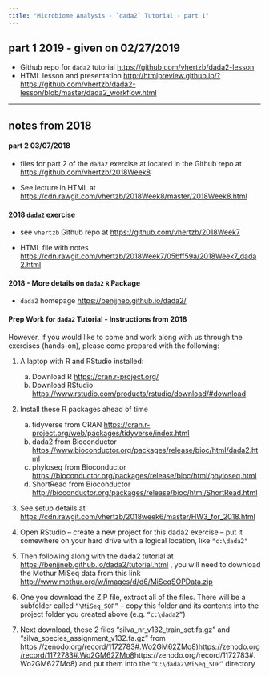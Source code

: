 ```yaml
---
title: "Microbiome Analysis - `dada2` Tutorial - part 1"
---
```


## part 1 2019 - given on 02/27/2019

* Github repo for `dada2` tutorial [https://github.com/vhertzb/dada2-lesson](https://github.com/vhertzb/dada2-lesson)
* HTML lesson and presentation [http://htmlpreview.github.io/?https://github.com/vhertzb/dada2-lesson/blob/master/dada2_workflow.html](http://htmlpreview.github.io/?https://github.com/vhertzb/dada2-lesson/blob/master/dada2_workflow.html)

--- 

## notes from 2018

#### part 2 03/07/2018

* files for part 2 of the `dada2` exercise at located in the Github repo at [https://github.com/vhertzb/2018Week8](https://github.com/vhertzb/2018Week8)

* See lecture in HTML at [https://cdn.rawgit.com/vhertzb/2018Week8/master/2018Week8.html](https://cdn.rawgit.com/vhertzb/2018Week8/master/2018Week8.html)

#### 2018 `dada2` exercise

* see `vhertzb` Github repo at [https://github.com/vhertzb/2018Week7](https://github.com/vhertzb/2018Week7)

* HTML file with notes [https://cdn.rawgit.com/vhertzb/2018Week7/05bff59a/2018Week7_dada2.html](https://cdn.rawgit.com/vhertzb/2018Week7/05bff59a/2018Week7_dada2.html)

#### 2018 - More details on `dada2` `R` Package

* `dada2` homepage [https://benjjneb.github.io/dada2/](https://benjjneb.github.io/dada2/)

#### Prep Work for `dada2` Tutorial - Instructions from 2018

However, if you would like to come and work along with us through the exercises (hands-on), please come prepared with the following:

1. A laptop with R and RStudio installed:
    a. Download R [https://cran.r-project.org/](https://cran.r-project.org/)
    b. Download RStudio [https://www.rstudio.com/products/rstudio/download/#download](https://www.rstudio.com/products/rstudio/download/#download) 
    
2. Install these R packages ahead of time
    a. tidyverse from CRAN [https://cran.r-project.org/web/packages/tidyverse/index.html](https://cran.r-project.org/web/packages/tidyverse/index.html) 
    b. dada2 from Bioconductor [https://www.bioconductor.org/packages/release/bioc/html/dada2.html](https://www.bioconductor.org/packages/release/bioc/html/dada2.html) 
    c. phyloseq from Bioconductor [https://bioconductor.org/packages/release/bioc/html/phyloseq.html](https://bioconductor.org/packages/release/bioc/html/phyloseq.html) 
    d. ShortRead from Bioconductor [http://bioconductor.org/packages/release/bioc/html/ShortRead.html](http://bioconductor.org/packages/release/bioc/html/ShortRead.html) 

3. See setup details at [https://cdn.rawgit.com/vhertzb/2018week6/master/HW3_for_2018.html](https://cdn.rawgit.com/vhertzb/2018week6/master/HW3_for_2018.html) 

4. Open RStudio – create a new project for this dada2 exercise – put it somewhere on your hard drive with a logical location, like `"c:\dada2"`

5. Then following along with the dada2 tutorial at [https://benjjneb.github.io/dada2/tutorial.html](https://benjjneb.github.io/dada2/tutorial.html) , you will need to download the Mothur MiSeq data from this link [http://www.mothur.org/w/images/d/d6/MiSeqSOPData.zip](http://www.mothur.org/w/images/d/d6/MiSeqSOPData.zip) 

6. One you download the ZIP file, extract all of the files. There will be a subfolder called `“\MiSeq_SOP”` – copy this folder and its contents into the project folder you created above (e.g. `“c:\dada2”`)

7. Next download, these 2 files “silva_nr_v132_train_set.fa.gz” and “silva_species_assignment_v132.fa.gz” from [https://zenodo.org/record/1172783#.Wo2GM62ZMo8)https://zenodo.org/record/1172783#.Wo2GM62ZMo8](https://zenodo.org/record/1172783#.Wo2GM62ZMo8)https://zenodo.org/record/1172783#.Wo2GM62ZMo8) and put them into the `“C:\dada2\MiSeq_SOP”` directory

